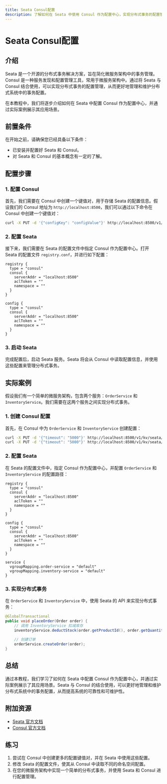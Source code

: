 ```yaml
---
title: Seata Consul配置
description: 了解如何在 Seata 中使用 Consul 作为配置中心，实现分布式事务的配置管理。
---
```


# Seata Consul配置

## 介绍

Seata 是一个开源的分布式事务解决方案，旨在简化微服务架构中的事务管理。Consul 是一种服务发现和配置管理工具，常用于微服务架构中。通过将 Seata 与 Consul 结合使用，可以实现分布式事务的配置管理，从而更好地管理和维护分布式系统中的事务配置。

在本教程中，我们将逐步介绍如何在 Seata 中配置 Consul 作为配置中心，并通过实际案例展示其应用场景。

## 前置条件

在开始之前，请确保您已经具备以下条件：

- 已安装并配置好 Seata 和 Consul。
- 对 Seata 和 Consul 的基本概念有一定的了解。

## 配置步骤

### 1. 配置 Consul

首先，我们需要在 Consul 中创建一个键值对，用于存储 Seata 的配置信息。假设我们的 Consul 地址为 `http://localhost:8500`，我们可以通过以下命令在 Consul 中创建一个键值对：

```bash
curl -X PUT -d '{"configKey": "configValue"}' http://localhost:8500/v1/kv/seata/config
```

### 2. 配置 Seata

接下来，我们需要在 Seata 的配置文件中指定 Consul 作为配置中心。打开 Seata 的配置文件 `registry.conf`，并进行如下配置：

```properties
registry {
  type = "consul"
  consul {
    serverAddr = "localhost:8500"
    aclToken = ""
    namespace = ""
  }
}

config {
  type = "consul"
  consul {
    serverAddr = "localhost:8500"
    aclToken = ""
    namespace = ""
  }
}
```

### 3. 启动 Seata

完成配置后，启动 Seata 服务。Seata 将会从 Consul 中读取配置信息，并使用这些配置来管理分布式事务。

## 实际案例

假设我们有一个简单的微服务架构，包含两个服务：`OrderService` 和 `InventoryService`。我们需要在这两个服务之间实现分布式事务。

### 1. 创建 Consul 配置

首先，在 Consul 中为 `OrderService` 和 `InventoryService` 创建配置：

```bash
curl -X PUT -d '{"timeout": "5000"}' http://localhost:8500/v1/kv/seata/order-service/config
curl -X PUT -d '{"timeout": "5000"}' http://localhost:8500/v1/kv/seata/inventory-service/config
```

### 2. 配置 Seata

在 Seata 的配置文件中，指定 Consul 作为配置中心，并配置 `OrderService` 和 `InventoryService` 的配置路径：

```properties
registry {
  type = "consul"
  consul {
    serverAddr = "localhost:8500"
    aclToken = ""
    namespace = ""
  }
}

config {
  type = "consul"
  consul {
    serverAddr = "localhost:8500"
    aclToken = ""
    namespace = ""
  }
}

service {
  vgroupMapping.order-service = "default"
  vgroupMapping.inventory-service = "default"
}
```

### 3. 实现分布式事务

在 `OrderService` 和 `InventoryService` 中，使用 Seata 的 API 来实现分布式事务：

```java
@GlobalTransactional
public void placeOrder(Order order) {
    // 调用 InventoryService 扣减库存
    inventoryService.deductStock(order.getProductId(), order.getQuantity());
    
    // 创建订单
    orderService.createOrder(order);
}
```

## 总结

通过本教程，我们学习了如何在 Seata 中配置 Consul 作为配置中心，并通过实际案例展示了其应用场景。Seata 与 Consul 的结合使用，可以更好地管理和维护分布式系统中的事务配置，从而提高系统的可靠性和可维护性。

## 附加资源

- [Seata 官方文档](https://seata.io/zh-cn/docs/)
- [Consul 官方文档](https://www.consul.io/docs)

## 练习

1. 尝试在 Consul 中创建更多的配置键值对，并在 Seata 中使用这些配置。
2. 修改 Seata 的配置文件，使其从 Consul 中读取不同的命名空间配置。
3. 在您的微服务架构中实现一个简单的分布式事务，并使用 Seata 和 Consul 进行配置管理。
